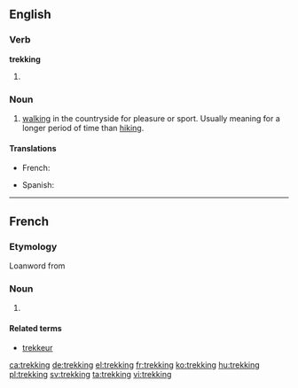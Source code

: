==English==

===Verb===
'''trekking'''

# {{present participle of|trek}}

===Noun===
{{en-noun|-|s}}

# [[walking]] in the countryside for pleasure or sport. Usually meaning for a longer period of time than [[hiking]].

====Translations====
{{trans-top|Walking, hiking}}
* French: {{t+|fr|trekking|m}}
{{trans-mid}}
* Spanish: {{t+|es|senderismo|m}}
{{trans-bottom}}

----

==French==

===Etymology===
Loanword from {{etyl|en|fr}}

===Noun===
{{fr-noun|m}}

# {{l|en|trekking}}

====Related terms====
* [[trekkeur]]

[[ca:trekking]]
[[de:trekking]]
[[el:trekking]]
[[fr:trekking]]
[[ko:trekking]]
[[hu:trekking]]
[[pl:trekking]]
[[sv:trekking]]
[[ta:trekking]]
[[vi:trekking]]